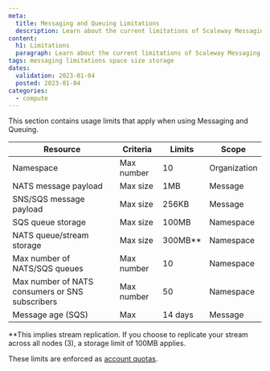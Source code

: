 ```yaml
---
meta:
  title: Messaging and Queuing Limitations
  description: Learn about the current limitations of Scaleway Messaging and Queuing
content:
  h1: Limitations
  paragraph: Learn about the current limitations of Scaleway Messaging and Queuing
tags: messaging limitations space size storage
dates:
  validation: 2023-01-04
  posted: 2023-01-04 
categories: 
  - compute
---
```


This section contains usage limits that apply when using Messaging and Queuing.


| Resource                                       | Criteria   | Limits  | Scope        |
|------------------------------------------------|------------|---------|--------------|
| Namespace                                      | Max number | 10      | Organization |
| NATS message payload                           | Max size   | 1MB     | Message      |
| SNS/SQS message payload                        | Max size   | 256KB   | Message      |
| SQS queue storage                              | Max size   | 100MB   | Namespace    |
| NATS queue/stream storage                      | Max size   | 300MB** | Namespace    |
| Max number of NATS/SQS queues                  | Max number | 10      | Namespace    |
| Max number of NATS consumers or SNS subscribers | Max number | 50      | Namespace   |
| Message age (SQS)                              | Max        | 14 days | Message      |

**This implies stream replication. If you choose to replicate your stream across all nodes (3), a storage limit of 100MB applies.

These limits are enforced as [account quotas](/console/my-account/reference-content/account-quotas/).